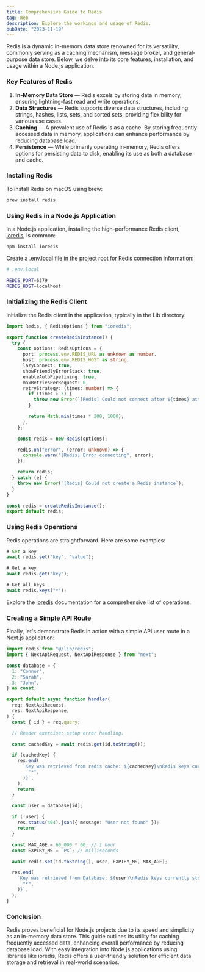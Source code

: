 ```yaml
---
title: Comprehensive Guide to Redis
tag: Web
description: Explore the workings and usage of Redis.
pubDate: "2023-11-19"
---
```


Redis is a dynamic in-memory data store renowned for its versatility, commonly serving as a caching mechanism, message broker, and general-purpose data store. Below, we delve into its core features, installation, and usage within a Node.js application.

### Key Features of Redis

1. **In-Memory Data Store** — Redis excels by storing data in memory, ensuring lightning-fast read and write operations.
2. **Data Structures** — Redis supports diverse data structures, including strings, hashes, lists, sets, and sorted sets, providing flexibility for various use cases.
3. **Caching** — A prevalent use of Redis is as a cache. By storing frequently accessed data in memory, applications can enhance performance by reducing database load.
4. **Persistence** — While primarily operating in-memory, Redis offers options for persisting data to disk, enabling its use as both a database and cache.

### Installing Redis

To install Redis on macOS using brew:

```bash
brew install redis
```

### Using Redis in a Node.js Application

In a Node.js application, installing the high-performance Redis client, [ioredis](https://github.com/redis/ioredis), is common:

```bash
npm install ioredis
```

Create a .env.local file in the project root for Redis connection information:

```bash
# .env.local

REDIS_PORT=6379
REDIS_HOST=localhost
```

### Initializing the Redis Client

Initialize the Redis client in the application, typically in the Lib directory:

```typescript
import Redis, { RedisOptions } from "ioredis";

export function createRedisInstance() {
  try {
    const options: RedisOptions = {
      port: process.env.REDIS_URL as unknown as number,
      host: process.env.REDIS_HOST as string,
      lazyConnect: true,
      showFriendlyErrorStack: true,
      enableAutoPipelining: true,
      maxRetriesPerRequest: 0,
      retryStrategy: (times: number) => {
        if (times > 3) {
          throw new Error(`[Redis] Could not connect after ${times} attempts`);
        }

        return Math.min(times * 200, 1000);
      },
    };

    const redis = new Redis(options);

    redis.on("error", (error: unknown) => {
      console.warn("[Redis] Error connecting", error);
    });

    return redis;
  } catch (e) {
    throw new Error(`[Redis] Could not create a Redis instance`);
  }
}

const redis = createRedisInstance();
export default redis;
```

### Using Redis Operations

Redis operations are straightforward. Here are some examples:

```typescript
# Set a key
await redis.set("key", "value");

# Get a key
await redis.get("key");

# Get all keys
await redis.keys("*");

```

Explore the [ioredis](https://redis.github.io/ioredis/classes/Redis.html) documentation for a comprehensive list of operations.

### Creating a Simple API Route

Finally, let's demonstrate Redis in action with a simple API user route in a Next.js application:

```typescript
import redis from "@/lib/redis";
import { NextApiRequest, NextApiResponse } from "next";

const database = {
  1: "Connor",
  2: "Sarah",
  3: "John",
} as const;

export default async function handler(
  req: NextApiRequest,
  res: NextApiResponse,
) {
  const { id } = req.query;

  // Reader exercise: setup error handling.

  const cachedKey = await redis.get(id.toString());

  if (cachedKey) {
    res.end(
      `Key was retrieved from redis cache: ${cachedKey}\nRedis keys currently stored: ${await redis.keys(
        "*",
      )}`,
    );
    return;
  }

  const user = database[id];

  if (!user) {
    res.status(404).json({ message: "User not found" });
    return;
  }

  const MAX_AGE = 60_000 * 60; // 1 hour
  const EXPIRY_MS = `PX`; // milliseconds

  await redis.set(id.toString(), user, EXPIRY_MS, MAX_AGE);

  res.end(
    `Key was retrieved from Database: ${user}\nRedis keys currently stored: ${await redis.keys(
      "*",
    )}`,
  );
}
```

### Conclusion

Redis proves beneficial for Node.js projects due to its speed and simplicity as an in-memory data store. This guide outlines its utility for caching frequently accessed data, enhancing overall performance by reducing database load. With easy integration into Node.js applications using libraries like ioredis, Redis offers a user-friendly solution for efficient data storage and retrieval in real-world scenarios.

